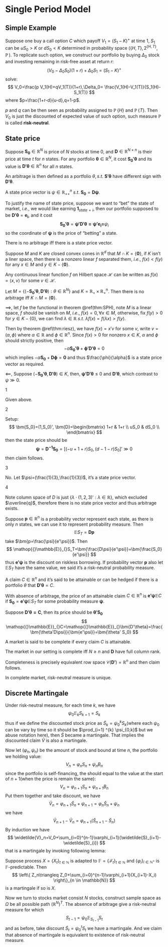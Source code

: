 
# Single Period Model

## Simple Example

Suppose one buy a call option $C$ which payoff $V_1=(S_1-K)^{+}$ at time $1$, $S_1$
can be $uS_0>K$ or $dS_0<K$ determined in probability space $(\left\{ H,T \right\},2^{\left\{ H,T \right\}},\mathop{{}\mathbb{P}})$.
To replicate such option, we construct our portfolio by buying
$\Delta_0$ stock and investing remaining in risk-free asset at return $r$:
$$
(V_0-\Delta_0S_0)(1+r)+\Delta_0S_1=(S_1-K)^{+}
$$
solve:
$$
V_0=\frac{p V_1(H)+qV_1(T)}{1+r},\Delta_0= \frac{V_1(H)-V_1(T)}{S_1(H)-S_1(T)}
$$
where $p=\frac{1+r-d}{u-d},q=1-p$.

$p$ and $q$ can be then seen as probability assigned to $\mathop{{}\mathbb{P}}\left\{ H \right\}$ and $\mathop{{}\mathbb{P}}\left\{ T \right\}$. Then $V_0$ is just the discounted of expected value of such option, such measure $\mathop{{}\mathbb{P}}$ is called **risk-neutral**.


## State price

Suppose $\bm{S_0}\in \mathbb{R}^{N}$ is price of $N$ stocks at time $0$, 
and $\bm{D}\in \mathbb{R}^{N\times n}$ is their price at time $t$ for $n$ states. 
For any portfolio $\bm{\theta}\in \mathbb{R}^{N}$, it cost $\bm{S_0'\theta}$ and 
its value is $\bm{D'\theta}\in \mathbb{R}^{n}$ for all $n$ states. 

An arbitrage is then defined as a portfolio $\theta, s.t.$ $\bm{S'\theta}$ have different sign with $\bm{D'\theta}$.


::: {.definition  name="State price"}

A state price vector is $\psi \in \mathbb{R}_{++}^{n}$ $s.t.$ $\bm{S_0}=\bm{D\psi}$.

:::

To justify the name of state price, suppose we want to "bet" the state of market, $i.e.$, we would like earning $\bm{1}_{state=i}$, then our portfolio supposed to be $\bm{D'\theta}=\bm{e_i}$, and it cost
$$
\bm{S_0'\theta}=\bm{\psi'D'\theta=\psi'e_i=}\psi_i
$$
so the coordinate of $\bm{\psi}$ is the price of "betting" a state.



::: {.theorem  name=""}

There is no arbitrage iff there is a state price vector.

:::


::: {.theorem #SPH name="Separating Hyperplane Theorem"}

Suppose $M$ and $K$ are closed convex cones in $\mathbb{R}^{d}$ that $M \cap K=\left\{ \bm{0} \right\}$, if $K$ isn't a liner space, then there is a nonzero linear $f$ separated them, $i.e.$, $f(x)<f(y)$ for any $x\in M$ and $y \in K- \left\{ \bm{0} \right\}$.

:::


::: {.theorem #riesz name="Riesz Representation Theorem"}

Any continuous linear function $f$ on Hilbert space $\mathcal{H}$ can be written as $f(x)=\left\langle x,v \right\rangle$ for some $v \in \mathcal{H}$.

:::

:::: {.proof}

Let $M=\left\{ (-\bm{S_0'\theta},\bm{D'\theta}):\theta \in \mathbb{R}^{N} \right\}$ and $K=\mathbb{R}_{+}\times \mathbb{R}_{+}^{n}$. Then there is no arbitrage iff $K\cap M=\left\{ \bm{0} \right\}$.

$\implies$, let $f$ be the functional in theorem \@ref(thm:SPH), note $M$ is a linear space, $f$ should be vanish on $M$, $i.e.$, $f(x)=0,\forall x \in M$, otherwise, fix $f(y)>0$ for $y\in K-\left\{ 0 \right\}$, we can find $\lambda \in \mathbb{R}$ $s.t.$ $\lambda f(x)=f(\lambda x)>f(y)$.

Then by theorem \@ref(thm:riesz), we have $f(x)=x'v$ for some $v$, write $v=(\alpha,\phi)$ where $\alpha\in \mathbb{R}$ and $\phi \in \mathbb{R}^{n}$. Since $f(x)>0$ for nonzero $x \in K$, $\alpha$ and $\phi$ should strictly positive, then
$$
- \alpha \bm{S_0'\theta}+\bm{\phi'D'\theta}=0
$$
which implies $-\alpha \bm{S_0}+\bm{D\phi}=\bm{0}$ and thus $\frac{\phi}{\alpha}$ is a state price vector as required.

$\impliedby$, Suppose $(-\bm{S_0'\theta},\bm{D'\theta}) \in K$, then, $\bm{\psi'D'\theta}\le 0$ and $\bm{D'\theta}$, which contrast to $\psi \gg 0$.


::::


::: {.exercise  name=""}

1

:::


::: {.solution}

Given above.

:::


::: {.exercise  name=""}

2

:::


::: {.solution}

Setup:
$$
\bm{S_0}=(1,S_0)', \bm{D}=\begin{bmatrix}
                              1+r	& 1+r	\\
                              uS_0	& dS_0	\\
                          \end{bmatrix}
$$
then the state price should be
$$
\bm{\psi}=\bm{D^{-1}S_0}=[(-u+1+r)S_0,(d-1-r)S_0]'\gg 0
$$
then claim follows.

:::


::: {.exercise  name=""}

3

:::


::: {.solution}

No. Let $\psi=(\frac{1}{3},\frac{1}{3})$, it's a state price vector.

:::


::: {.exercise  name=""}

4

:::


::: {.solution}

Note column space of $D$ is just $\left\{ \lambda\cdot(1,2,3)': \lambda \in \mathbb{R} \right\}$, which excluded $\overline{q}$, therefore there is no state price vector and thus arbitrage exists.

:::




Suppose $\bm{p}\in \mathbb{R}^{n}$ is a probability vector represent each state, as there is only $n$ states, we can use it to represent probability measure. Then
$$
\mathop{{}\mathbb{E}}_{}S_T=\bm{Dp}
$$
take $\bm{p=\frac{\psi}{e'\psi}}$. Then
$$
\mathop{{}\mathbb{E}}_{}S_T=\bm{\frac{D\psi}{e'\psi}}=\bm{\frac{S_0}{e'\psi}}
$$
thus $\bm{e'\psi}$ is the discount on riskless borrowing. If probability vector $\bm{p}$ also let $\mathop{{}\mathbb{E}}_{}S_{T}$ have the same value, we said it's a risk-neutral probability measure.


A claim $C\in \mathbb{R}^{n}$ and it's said to be attainable or can be hedged if there is a portfolio $\theta$ that $\bm{D'\theta}=C$.


::: {.theorem  name=""}

With absence of arbitrage, the price of an attainable claim $C\in \mathbb{R}^{n}$ is $\bm{e'\psi}\mathop{{}\mathbb{E}}_{}C$ if $\bm{S_0}=\bm{e'\psi}\mathop{{}\mathbb{E}}_{}S_T$ for some probability measure $\bm{\psi}$.

:::


:::: {.proof}

Suppose $\bm{D'\theta=C}$, then its price should be $\bm{\theta'S_0}$
$$
\mathop{{}\mathbb{E}}_{}C=\mathop{{}\mathbb{E}}_{}\bm{D'\theta}=\frac{\bm{\theta'D\psi}}{\bm{e'\psi}}=\bm{\theta' S_0}
$$

::::

A market is said to be complete if every claim $C$ is attainable.

::: {.theorem  name=""}

The market in our setting is complete iff $N\ge n$ and $\bm{D}$ have full column rank.

:::


:::: {.proof}

Completeness is precisely equivalent row space $\mathcal{C}(\bm{D'})=\mathbb{R}^{n}$ and then claim follows.

::::

In complete market, risk-neutral measure is unique.

## Discrete Martingale

Under risk-neutral measure, for each time $k$, we have
$$
\psi_{0}\mathop{{}\mathbb{E}}_{k}{S}_{k+1}=S_{k}
$$
thus if we define the discounted stock price as $\widetilde{S}_{k}=\psi_0^{k} S_{k}$(where each $\psi_0$ can be vary by time so it should be $\prod_{i=1} ^{k} \psi_{0,k}$ but we abuse notation here), then $\widetilde{S}$ became a martingale. That implies the discounted claim $\widetilde{V}$ is also a martingale.

Now let $(\varphi_n,\psi_n)$ be the amount of stock and bound at time $n$, the portfolio we holding value:
$$
V_n=\varphi_{n}S_n+\psi_{n}B_n
$$
since the portfolio is self-financing, the should equal to the value at the start of $n+1$(when the price is remain the same):
$$
V_n=\varphi_{n+1}S_n+\psi_{n+1}B_n
$$
Put them together and take discount, we have
$$
\widetilde{V}_n=\varphi_{n+1}\widetilde{S}_{n}+\psi_{n+1}=\varphi_{n}\widetilde{S}_{n}+\psi_{n}
$$
we have
$$
\widetilde{V}_{n+1}-\widetilde{V}_n=\varphi_{n+1}(\widetilde{S}_{n+1}-\widetilde{S}_n)
$$
By induction we have
$$
\widetilde{V}_n=V_0+\sum_{i=0}^{n-1}\varphi_{i+1}(\widetilde{S}_{i+1}-\widetilde{S}_{i})
$$
that is a martingale by invoking following lemma:


::: {.lemma  name=""}

Suppose process $X=\left\{ X_{t} \right\}_{t\in \mathbb{N}}$ is adapted to $\mathbb{F}=\left\{ \mathcal{F}_t \right\}_{t \in \mathbb{N}}$ and $\left\{ \varphi_i \right\}_{i \in \mathbb{N^{+}}}$ is $\mathbb{F}$-predictable. Then
$$
\left\{ Z_n\triangleq Z_0+\sum_{i=0}^{n-1}\varphi_{i+1}(X_{i+1}-X_i) \right\}_{n \in \mathbb{N}}
$$
is a martingale if so is $X$.

:::

Now we turn to stocks market consist $N$ stocks, construct sample space as $\Omega$ be all possible path $(\mathbb{R}^{N})^{T}$. The absence of arbitrage give a risk-neutral measure for which
$$
S_{t-1}=\psi_{0}\mathop{{}\mathbb{E}}_{S_{t-1}}S_{t}
$$
and as before, take discount $\widetilde{S}_{t}=\psi_{0}^{t}S_{t}$ we have a martingale. And we claim that absence of martingale is equivalent to existence of risk-neutral measure.


